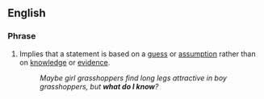 ==English==

===Phrase===
{{en-phrase|[[what]] [[do]] [[I]] [[know]]?}}

# {{lb|en|rhetorical question}} Implies that a statement is based on a [[guess]] or [[assumption]] rather than on [[knowledge]] or [[evidence]].
#: ''Maybe girl grasshoppers find long legs attractive in boy grasshoppers, but '''what do I know'''?''